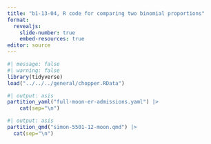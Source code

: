 ```yaml
---
title: "b1-13-04, R code for comparing two binomial proportions"
format: 
  revealjs:
    slide-number: true
    embed-resources: true
editor: source
---
```


```r
#| message: false
#| warning: false
library(tidyverse)
load("../../../general/chopper.RData")
```

```r
#| output: asis
partition_yaml("full-moon-er-admissions.yaml") |>
	cat(sep="\n")
```

```r
#| output: asis
partition_qmd("simon-5501-12-moon.qmd") |>
  cat(sep="\n")
```


